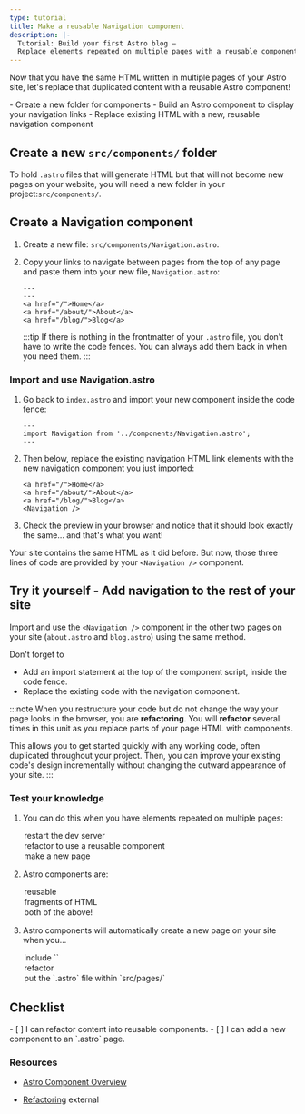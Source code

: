 ```yaml
---
type: tutorial
title: Make a reusable Navigation component
description: |-
  Tutorial: Build your first Astro blog —
  Replace elements repeated on multiple pages with a reusable component
---
```




Now that you have the same HTML written in multiple pages of your Astro site, let's replace that duplicated content with a reusable Astro component!

<PreCheck>
  - Create a new folder for components
  - Build an Astro component to display your navigation links
  - Replace existing HTML with a new, reusable navigation component
</PreCheck>

## Create a new `src/components/` folder

To hold `.astro` files that will generate HTML but that will not become new pages on your website, you will need a new folder in your project:`src/components/`. 


## Create a Navigation component

1. Create a new file: `src/components/Navigation.astro`.

2. Copy your links to navigate between pages from the top of any page and paste them into your new file, `Navigation.astro`:

    ```astro title="src/components/Navigation.astro" "---"
    ---
    ---
    <a href="/">Home</a>
    <a href="/about/">About</a>
    <a href="/blog/">Blog</a>
    ```
    :::tip
    If there is nothing in the frontmatter of your `.astro` file, you don't have to write the code fences. You can always add them back in when you need them.
    :::

### Import and use Navigation.astro

1. Go back to `index.astro` and import your new component inside the code fence:

    ```astro title="src/pages/index.astro"
    ---
    import Navigation from '../components/Navigation.astro';
    ---
    ```

2. Then below, replace the existing navigation HTML link elements with the new navigation component you just imported:

    ```astro title="src/pages/index.astro" del={1-3} ins={4}
    <a href="/">Home</a>
    <a href="/about/">About</a>
    <a href="/blog/">Blog</a>
    <Navigation />
    ```

3. Check the preview in your browser and notice that it should look exactly the same... and that's what you want! 

Your site contains the same HTML as it did before. But now, those three lines of code are provided by your `<Navigation />` component. 

<Box icon="puzzle-piece">

## Try it yourself - Add navigation to the rest of your site

Import and use the `<Navigation />` component in the other two pages on your site (`about.astro` and `blog.astro`) using the same method.

Don't forget to
- Add an import statement at the top of the component script, inside the code fence.
- Replace the existing code with the navigation component.

</Box>

:::note
When you restructure your code but do not change the way your page looks in the browser, you are **refactoring**. You will **refactor** several times in this unit as you replace parts of your page HTML with components. 

This allows you to get started quickly with any working code, often duplicated throughout your project. Then, you can improve your existing code's design incrementally without changing the outward appearance of your site.
:::



<Box icon="check-list">

### Test your knowledge



1. You can do this when you have elements repeated on multiple pages:
    <MultipleChoice>
      <Option>
        restart the dev server
      </Option>
      <Option isCorrect>
        refactor to use a reusable component
      </Option>
      <Option>
        make a new page
      </Option>
    </MultipleChoice>

2. Astro components are:
    <MultipleChoice>
      <Option>
        reusable
      </Option>
      <Option>
        fragments of HTML
      </Option>
      <Option isCorrect>
        both of the above!
      </Option>
    </MultipleChoice>

3. Astro components will automatically create a new page on your site when you...
    <MultipleChoice>
      <Option>
        include `<html></html>`
      </Option>
      <Option>
        refactor
      </Option>
      <Option isCorrect>
        put the `.astro` file within `src/pages/`
      </Option>
    </MultipleChoice>
</Box>

<Box icon="check-list">

## Checklist

<Checklist>
- [ ] I can refactor content into reusable components.
- [ ] I can add a new component to an `.astro` page.
</Checklist>

</Box>

### Resources 

- [Astro Component Overview](/en/core-concepts/astro-components/#component-structure)

- [Refactoring](https://refactoring.com/) <Badge>external</Badge>
